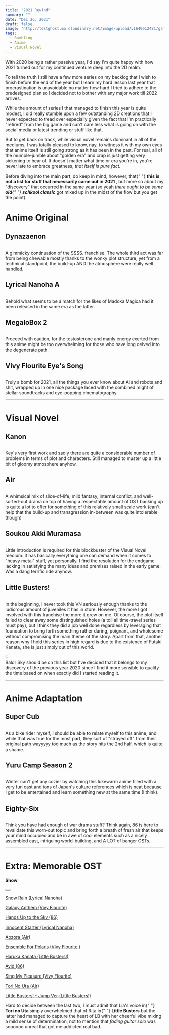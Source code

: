 ```yaml
---
title: "2021 Rewind"
summary: ""
date: "Dec 26, 2021"
draft: false
image: "http://testghost.mo.cloudinary.net/image/upload/v1640612481/gaftonosh/2021/12/2021-rewindd.webp"
tags:
  - Rambling
  - Anime
  - Visual Novel
---
```


<div className="richtext pb-8">
  <p>
    With 2020 being a rather passive year, I'd say I'm quite happy with how 2021
    turned out for my continued venture deep into the 2D realm.
  </p>
  <p>
    To tell the truth I still have a few more series on my backlog that I wish
    to finish before the end of the year but I learn my hard lesson last year
    that procrastination is unavoidable no matter how hard I tried to adhere to
    the predesigned plan so I decided not to bother with any major work till
    2022 arrives.
  </p>
  <p>
    While the amount of series I that managed to finish this year is quite
    modest, I did really stumble upon a few outstanding 2D creations that I
    never expected to tread over especially given the fact that I'm practically
    "retired" from the big game and can't care less what is going on with the
    social media or latest trending or stuff like that.
  </p>
  <p>
    But to get back on track, while visual novel remains dominant in all of the
    mediums, I was totally pleased to know, nay, to witness it with my own eyes
    that anime itself is still going strong as it has been in the past. For
    real, all of the mumble-jumble about "golden era" and crap is just getting
    very sickening to hear of. It doesn't matter what time or era you're in,
    you're never late to embrace greatness, <em>that itself is pure fact.</em>
  </p>
  <p>
    Before diving into the main part, do keep in mind, however, that{" "}
    <strong>
      this is not a list for stuff that necessarily came out in 2021
    </strong>
    , but more so about my "discovery" that occurred in the same year (so yeah <em>
      there ought to be some <strong>old</strong>{" "}
      <strong>schkool classic</strong>
    </em> got mixed up in the midst of the flow but you get the point).
  </p>
  <h1 id="anime-original">Anime Original</h1>
  <h2 id="dynazaenon">Dynazaenon</h2>
  <figure className="kg-card kg-image-card">
    <img
      className="kg-image hoverZoomLink"
      src="http://testghost.mo.cloudinary.net/image/upload/q_80/v1/gaftonosh/2021/10/2021-05-15-23_24_39-Greenshot-2.webp"
      alt=""
      loading="lazy"
    />
  </figure>
  <p>
    A gimmicky continuation of the SSSS. franchise. The whole third act was far
    from being chewable mostly thanks to the wonky plot structure, yet from a
    technical standpoint, the build-up AND the atmosphere were really well
    handled.
  </p>
  <h2 id="lyrical-nanoha-a">Lyrical Nanoha A</h2>
  <figure className="kg-card kg-image-card">
    <img
      className="kg-image hoverZoomLink"
      src="http://res.cloudinary.com/dxyxhzwdx/image/upload/q_80/v1/gaftonosh/2021/12/reinforce.webp"
      alt=""
      loading="lazy"
      height={674}
      width={1199}
    />
  </figure>
  <p>
    Behold what seems to be a match for the likes of Madoka Magica had it been
    released in the same era as the latter.
  </p>
  <h2 id="megalobox-2">MegaloBox 2</h2>
  <figure className="kg-card kg-image-card">
    <img
      className="kg-image hoverZoomLink"
      src="https://testghost.mo.cloudinary.net/image/upload/q_80/v1/gaftonosh/2021/10/2021-06-27-09_05_29-Greenshot-3.webp"
      alt=""
      loading="lazy"
    />
  </figure>
  <p>
    Proceed with caution, for the testosterone and manly energy exerted from
    this anime might be too overwhelming for those who have long delved into the
    degenerate path.
  </p>
  <h2 id="vivy-flourite-eyes-song">Vivy Flourite Eye's Song</h2>
  <figure className="kg-card kg-image-card">
    <img
      className="kg-image hoverZoomLink"
      src="http://testghost.mo.cloudinary.net/image/upload/q_80/v1/gaftonosh/2021/10/zcxve4sjsj371.webp"
      alt=""
      loading="lazy"
    />
  </figure>
  <p>
    Truly a bomb for 2021, all the things you ever know about AI and robots and
    shit, wrapped up in one nice package laced with the combined might of
    stellar soundtracks and eye-popping cinematography.
  </p>
  <hr />
  <h1 id="visual-novel">Visual Novel</h1>
  <h2 id="kanon">Kanon</h2>
  <figure className="kg-card kg-image-card">
    <img
      className="kg-image hoverZoomLink"
      src="http://res.cloudinary.com/dxyxhzwdx/image/upload/q_80/v1/gaftonosh/2021/12/129955340_729829230969513_4502461709056481701_n.webp"
      alt=""
      loading="lazy"
      height={613}
      width={1090}
    />
  </figure>
  <p>
    Key's very first work and sadly there are quite a considerable number of
    problems in terms of plot and characters. Still managed to muster up a
    little bit of gloomy atmosphere anyhow.
  </p>
  <h2 id="air">Air</h2>
  <figure className="kg-card kg-image-card">
    <img
      className="kg-image hoverZoomLink"
      src="http://testghost.mo.cloudinary.net/image/upload/q_80/v1/gaftonosh/2021/11/43688-ritter.webp"
      alt=""
      loading="lazy"
    />
  </figure>
  <p>
    A whimsical mix of slice-of-life, mild fantasy, internal conflict, and
    well-sorted-out drama on top of having a respectable amount of OST backing
    up is quite a lot to offer for something of this relatively small scale work
    (can't help that the build-up and transgression in-between was quite
    intolerable though)
  </p>
  <h2 id="soukou-akki-muramasa">Soukou Akki Muramasa</h2>
  <figure className="kg-card kg-image-card">
    <img
      className="kg-image hoverZoomLink"
      src="http://testghost.mo.cloudinary.net/image/upload/q_80/v1/gaftonosh/2021/10/2021-09-03_17_35_09-Full_Metal_Daemon_Muramasa_ver1.00.webp"
      alt=""
      loading="lazy"
    />
  </figure>
  <p>
    Little introduction is required for this blockbuster of the Visual Novel
    medium. It has basically everything one can demand when it comes to "heavy
    metal" stuff, yet personally, I find the resolution for the endgame lacking
    in satisfying the many ideas and premises raised in the early game. Was a
    dang terrific ride anyhow.
  </p>
  <h2 id="little-busters">Little Busters!</h2>
  <figure className="kg-card kg-image-card">
    <img
      className="kg-image hoverZoomLink"
      src="http://testghost.mo.cloudinary.net/image/upload/q_80/v1/gaftonosh/2021/10/20210718123630_1-2-1.webp"
      alt=""
      loading="lazy"
    />
  </figure>
  <p>
    In the beginning, I never took this VN seriously enough thanks to the
    ludicrous amount of juveniles it has in store. However, the more I got
    involved with this franchise the more it grew on me. Of course, the plot
    itself failed to clear away some distinguished holes (a toll all time-travel
    series must pay), but I think they did a job well done regardless by
    leveraging that foundation to bring forth something rather daring, poignant,
    and wholesome without compromising the main theme of the story. Apart from
    that, another reason why I hold this series in high regard is due to the
    existence of Futaki Kanata, she is just simply out of this world.
  </p>
  <div className="kg-card kg-callout-card kg-callout-card-white">
    <div className="kg-callout-emoji">💡</div>
    <div className="kg-callout-text">
      Baldr Sky should be on this list but I've decided that it belongs to my
      discovery of the previous year 2020 since I find it more sensible to
      qualify the time based on when exactly did I started reading it.
    </div>
  </div>
  <hr />
  <h1 id="anime-adaptation">Anime Adaptation</h1>
  <h2 id="super-cub">Super Cub</h2>
  <figure className="kg-card kg-image-card">
    <img
      className="kg-image hoverZoomLink"
      src="http://res.cloudinary.com/dxyxhzwdx/image/upload/q_80/v1/gaftonosh/2021/12/Super-Cub-teaser-visual.webp"
      alt=""
      loading="lazy"
      height={1080}
      width={1920}
    />
  </figure>
  <p>
    As a bike rider myself, I should be able to relate myself to this anime, and
    while that was true for the most part, they sort of "strayed off" from their
    original path wayyyyy too much as the story hits the 2nd half, which is
    quite a shame.
  </p>
  <h2 id="yuru-camp-season-2">Yuru Camp Season 2</h2>
  <figure className="kg-card kg-image-card">
    <img
      className="kg-image hoverZoomLink"
      src="http://testghost.mo.cloudinary.net/image/upload/q_80/v1/gaftonosh/2021/10/2021-01-11-21_52_38-greenshot.webp"
      alt=""
      loading="lazy"
    />
  </figure>
  <p>
    Winter can't get any cozier by watching this lukewarm anime filled with a
    very fun cast and tons of Japan's culture references which is neat because I
    get to be entertained and learn something new at the same time (I think).
  </p>
  <h2 id="eighty-six">Eighty-Six</h2>
  <figure className="kg-card kg-image-card">
    <img
      className="kg-image hoverZoomLink"
      src="http://testghost.mo.cloudinary.net/image/upload/q_80/v1/gaftonosh/2021/10/2021-04-25-19_39_33-greenshot.webp"
      alt=""
      loading="lazy"
    />
  </figure>
  <p>
    Think you have had enough of war drama stuff? Think again, 86 is here to
    revalidate this worn-out topic and bring forth a breath of fresh air that
    keeps your mind occupied and be in awe of cool elements such as a nicely
    assembled cast, intriguing world-building, and A LOT of banger OSTs.
  </p>
  <hr />
  <h1 id="extra-memorable-ost">Extra: Memorable OST</h1>
  <div className="kg-card kg-toggle-card" data-kg-toggle-state="close">
    <div className="kg-toggle-heading">
      <h4 className="kg-toggle-heading-text">Show</h4>
      <button className="kg-toggle-card-icon">
        <svg
          viewBox="0 0 24 24"
          xmlns="http://www.w3.org/2000/svg"
          id="Regular">
          <path
            d="M23.25,7.311,12.53,18.03a.749.749,0,0,1-1.06,0L.75,7.311"
            className="cls-1"
          />
        </svg>
      </button>
    </div>
    <div className="kg-toggle-content">
      <p>
        <a href="https://youtu.be/eIchHI26Umg">Snow Rain (Lyrical Nanoha)</a>
      </p>
      <p>
        <a href="https://youtu.be/BC8q5L8eAYc">Galaxy Anthem (Vivy Flourite)</a>
      </p>
      <p>
        <a href="https://www.youtube.com/watch?v=fqYFkPeYqoI">
          Hands Up to the Sky (86)
        </a>
      </p>
      <p>
        <a href="https://youtu.be/6nMiFspQ6bc">
          Innocent Starter (Lyrical Nanoha)
        </a>
      </p>
      <p>
        <a href="https://youtu.be/9Kagybz0epQ">Aozora (Air)</a>
      </p>
      <p>
        <a href="https://youtu.be/d7IwP_xDObU">
          Ensemble For Polaris (Vivy Flourite )
        </a>
      </p>
      <p>
        <a href="https://youtu.be/ly5NiKQqJvc">
          Haruka Kanata (Little Busters!)
        </a>
      </p>
      <p>
        <a href="https://youtu.be/u0CqY27IFyo">Avid (86)</a>
      </p>
      <p>
        <a href="https://www.youtube.com/watch?v=2p8ig-TrYPY">
          Sing My Pleasure (Vivy Flourite)
        </a>
      </p>
      <p>
        <a href="https://youtu.be/NtJnix-9niI">Tori No Uta (Air)</a>
      </p>
      <p>
        <a href="https://youtu.be/NJ1maDVtIx8">
          Little Busters! - Jump Ver (Little Busters!)
        </a>
      </p>
      <p>
        Hard to decide between the last two, I must admit that Lia's voice in{" "}
        <strong>Tori no Uta </strong>simply overwhelmed that of Rita in{" "}
        <strong>Little Busters</strong> but the latter had managed to capture
        the heart of LB with her cheerful vibe mixing a mild sense of
        determination, not to mention that<em> fading guitar solo </em>was
        soooooo unreal that got me addicted real bad<em>.</em>
      </p>
    </div>
  </div>
</div>
